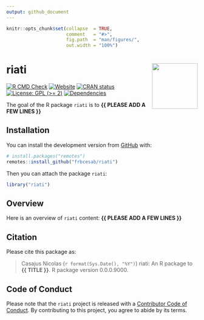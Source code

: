 ```yaml
---
output: github_document
---
```


<!-- README.md is generated from README.Rmd. Please edit that file -->


```r
knitr::opts_chunk$set(collapse  = TRUE,
                      comment   = "#>",
                      fig.path  = "man/figures/",
                      out.width = "100%")
```



riati <img src="man/figures/package-sticker.png" align="right" style="float:right; height:120px;"/>
=========================================================

<!-- badges: start -->
[![R CMD Check](https://github.com/frbcesab/riati/actions/workflows/R-CMD-check.yaml/badge.svg)](https://github.com/frbcesab/riati/actions/workflows/R-CMD-check.yaml)
[![Website](https://github.com/frbcesab/riati/actions/workflows/pkgdown.yaml/badge.svg)](https://github.com/frbcesab/riati/actions/workflows/pkgdown.yaml)
[![CRAN status](https://www.r-pkg.org/badges/version/riati)](https://CRAN.R-project.org/package=riati)
[![License: GPL (>= 2)](https://img.shields.io/badge/License-GPL%20%28%3E%3D%202%29-blue.svg)](https://choosealicense.com/licenses/gpl-2.0/)
[![Dependencies](https://img.shields.io/badge/dependencies-0/0-brightgreen?style=flat)](#)
<!-- badges: end -->


The goal of the R package `riati` is to **{{ PLEASE ADD A FEW LINES }}**



## Installation

You can install the development version from [GitHub](https://github.com/) with:

```r
# install.packages("remotes")
remotes::install_github("frbcesab/riati")
```

Then you can attach the package `riati`:

```r
library("riati")
```



## Overview

Here is an overview of `riati` content: **{{ PLEASE ADD A FEW LINES }}**



## Citation

Please cite this package as: 

> Casajus Nicolas (`r format(Sys.Date(), "%Y")`) riati: An R 
package to **{{ TITLE }}**. R package version 0.0.0.9000.



## Code of Conduct

Please note that the `riati` project is released with a 
[Contributor Code of Conduct](https://contributor-covenant.org/version/2/0/CODE_OF_CONDUCT.html). 
By contributing to this project, you agree to abide by its terms.
